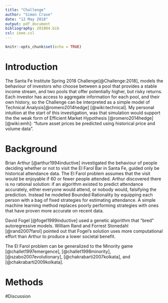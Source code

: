 ```yaml
---
title: "Challenge"
author: "Simon Crase"
date: "12 May 2018"
output: pdf_document
bibliography: 201804.bib
csl: ieee.csl
---
```


```r
knitr::opts_chunk$set(echo = TRUE)
```

# Introduction
The Santa Fe Institute Spring 2018 Challenge[@Challenge:2018], models the behaviour of investors who choose between a pool that provides a stable income stream, and two pools that offer potentially higher, but risky returns. Each investor has access to aggregate information for each pool, and their own history, so the Challenge can be interpreted as a simple model of Technical Analysis[@romero2014hedge] [@wiki:technical]. My personal intuition at the start of this investigation, was that simulation would support the the weak form of Efficient Market Hypothesis [@romero2014hedge] [@wiki:emh]: "future asset prices \emph{cannot} be predicted using historical price and volume data".

# Background

Brian Arthur [@arthur1994inductive] investigated the behaviour of people deciding whether or not to visit the El Farol Bar in Santa Fe, guided only be historical attendance data. The El Farol problem assumes that the visit would be enjoyable if 60 or fewer people attended. Arthur discovered there is no rational solution: if an algorithm existed to predict attendance accurately, either everyone would attend, or nobody would, falsifying the prediction. Instead he modelled Bounded Rationality by equipping each person with a bag of fixed strategies for estimating attendance. A simple machine learning method replaces poorly performing strategies with ones that have proven more accurate on recent data.


David Fogel [@fogel1999inductive] used a genetic algorithm that "bred" autoregressive models. William Rand and Forrest Stonedahl [@rand2007farol] pointed out that Fogel's solution uses more computational effort than Arthur to produce a lower societal benefit.

The El Farol problem can be generalized to the Minority game [@challet1997emergence], [@challet1998minority], [@szabo2007evolutionary], [@chakrabarti2007kolkata], and [@chakrabarti2009kolkata].

# Methods

#Discussion


